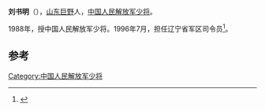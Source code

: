 '''刘书明'''（{{bd|1941年||}}），[[山东|山东]][[巨野|巨野]]人，[[中国人民解放军少将|中国人民解放军少将]]。
 
1988年，授中国人民解放军少将。1996年7月，担任辽宁省军区司令员<ref name="徐德1996">{{cite book|author=徐德|title=辽宁水災志, 1995|url=http://books.google.com/books?id=QDsXAQAAIAAJ|year=1996|publisher=方志出版社|page=13}}</ref>。

== 参考 ==
{{reflist}}
{{start box}}
{{s-mil}}
{{s-before|[[向经源|向经源]]}}
{{s-title|[[辽宁省军区|辽宁省军区]]司令员|1996年7月--1997年5月}} 
{{s-after|[[王贵勤|王贵勤]]}}
{{end box}}
[[Category:中国人民解放军少将|Category:中国人民解放军少将]]
